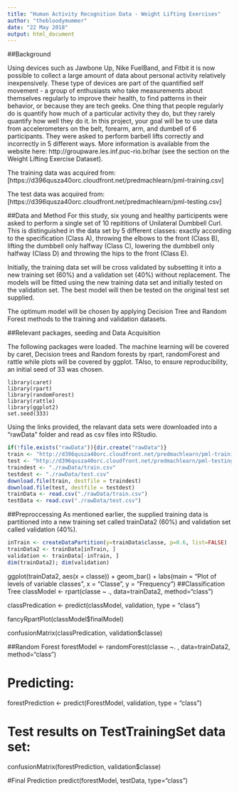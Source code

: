 ```yaml
---
title: "Human Activity Recognition Data - Weight Lifting Exercises"
author: "thebloodymummer"
date: "22 May 2018"
output: html_document
---
```

##Background

Using devices such as Jawbone Up, Nike FuelBand, and Fitbit it is now possible to collect a large amount of data about personal activity relatively inexpensively. These type of devices are part of the quantified self movement - a group of enthusiasts who take measurements about themselves regularly to improve their health, to find patterns in their behavior, or because they are tech geeks. One thing that people regularly do is quantify how much of a particular activity they do, but they rarely quantify how well they do it. In this project, your goal will be to use data from accelerometers on the belt, forearm, arm, and dumbell of 6 participants. They were asked to perform barbell lifts correctly and incorrectly in 5 different ways. More information is available from the website here: http://groupware.les.inf.puc-rio.br/har (see the section on the Weight Lifting Exercise Dataset).

The training data was acquired from: [https://d396qusza40orc.cloudfront.net/predmachlearn/pml-training.csv]

The test data was acquired from: 
[https://d396qusza40orc.cloudfront.net/predmachlearn/pml-testing.csv]

##Data and Method
For this study, six young and healthy participents were asked to perform a single set of 10 repititions of Unilateral Dumbbell Curl. This is distinguished in the data set by 5 different classes: exactly according to the specification (Class A), throwing the elbows to the front (Class B), lifting the dumbbell only halfway (Class C), lowering the dumbbell only halfway (Class D) and throwing the hips to the front (Class E). 

Initially, the training data set will be cross validated by subsetting it into a new training set (60%) and a validation set (40%) without replacement. The models will be fitted using the new training data set and initially tested on the validation set. The best model will then be tested on the original test set supplied.

The optimum model will be chosen by applying Decision Tree and Random Forest methods to the training and validation datasets. 

##Relevant packages, seeding and Data Acquisition

The following packages were loaded. The machine learning will be covered by caret, Decision trees and Random forests by rpart, randomForest and rattle while plots will be covered by ggplot. TAlso, to ensure reproducibility, an initial seed of 33 was chosen.

```r.
library(caret)
library(rpart)
library(randomForest)
library(rattle)
library(ggplot2)
set.seed(333)
```

Using the links provided, the relavant data sets were downloaded into a "rawData" folder and read as csv files into RStudio. 

```r
if(!file.exists("rawData")){dir.create("rawData")}
train <- "http://d396qusza40orc.cloudfront.net/predmachlearn/pml-training.csv"
test <- "http://d396qusza40orc.cloudfront.net/predmachlearn/pml-testing.csv"
traindest <- "./rawData/train.csv"
testdest <- "./rawData/test.csv"
download.file(train, destfile = traindest)
download.file(test, destfile = testdest)
trainData <- read.csv("./rawData/train.csv")
testData <- read.csv("./rawData/test.csv")
```

##Preproccessing
As mentioned earlier, the supplied training data is partitioned into a new training set called trainData2 (60%) and validation set called validation (40%). 

```r
inTrain <- createDataPartition(y=trainData$classe, p=0.6, list=FALSE)
trainData2 <- trainData[inTrain, ] 
validation <- trainData[-inTrain, ]
dim(trainData2); dim(validation)
```

ggplot(trainData2, 
       aes(x = classe)) + geom_bar() + labs(main = "Plot of levels of variable classes",
                                            x = "Classe", 
                                            y = "Frequency")
##Classification Tree
classModel <- rpart(classe ~ ., data=trainData2, method="class")

classPredication <- predict(classModel, validation, type = "class")

fancyRpartPlot(classModel$finalModel)

confusionMatrix(classPredication, validation$classe)

##Random Forest
forestModel <- randomForest(classe ~. , data=trainData2, method="class")

# Predicting:
forestPrediction <- predict(ForestModel, validation, type = "class")

# Test results on TestTrainingSet data set:
confusionMatrix(forestPrediction, validation$classe)

#Final Prediction
predict(forestModel, testData, type="class")